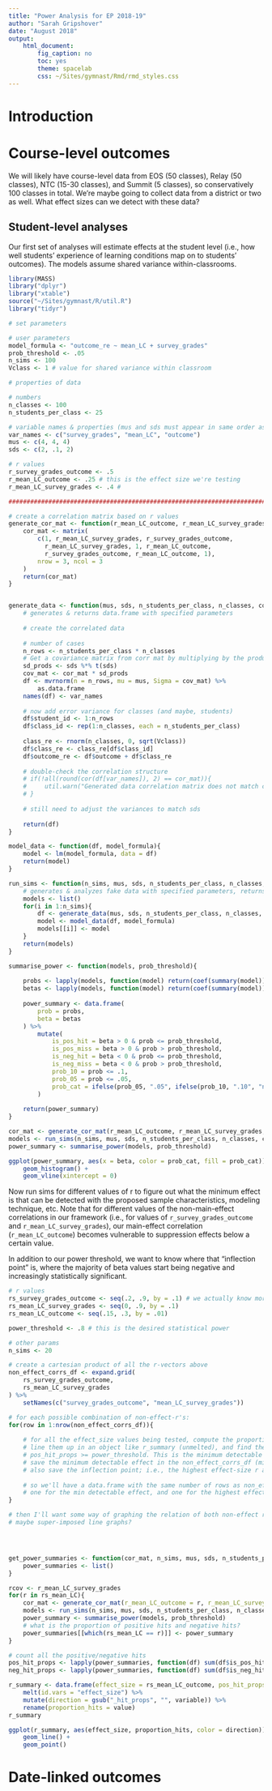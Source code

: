 ```yaml
---
title: "Power Analysis for EP 2018-19"
author: "Sarah Gripshover"
date: "August 2018"
output: 
    html_document:
        fig_caption: no
        toc: yes
        theme: spacelab
        css: ~/Sites/gymnast/Rmd/rmd_styles.css
---
```



# Introduction


# Course-level outcomes

We will likely have course-level data from EOS (50 classes), Relay (50 classes), NTC (15-30 classes), and Summit (5 classes), so conservatively 100 classes in total. We’re maybe going to collect data from a district or two as well. What effect sizes can we detect with these data?

## Student-level analyses

Our first set of analyses will estimate effects at the student level (i.e., how well students' experience of learning conditions map on to students' outcomes). The models assume shared variance within-classrooms.

```r
library(MASS)
library("dplyr")
library("xtable")
source("~/Sites/gymnast/R/util.R")
library("tidyr")

# set parameters

# user parameters
model_formula <- "outcome_re ~ mean_LC + survey_grades"
prob_threshold <- .05
n_sims <- 100
Vclass <- 1 # value for shared variance within classroom

# properties of data

# numbers
n_classes <- 100
n_students_per_class <- 25

# variable names & properties (mus and sds must appear in same order as var_names)
var_names <- c("survey_grades", "mean_LC", "outcome")
mus <- c(4, 4, 4)
sds <- c(2, .1, 2)

# r values
r_survey_grades_outcome <- .5
r_mean_LC_outcome <- .25 # this is the effect size we're testing
r_mean_LC_survey_grades <- .4 # 

####################################################################################

# create a correlation matrix based on r values
generate_cor_mat <- function(r_mean_LC_outcome, r_mean_LC_survey_grades, r_survey_grades_outcome){
    cor_mat <- matrix(
        c(1, r_mean_LC_survey_grades, r_survey_grades_outcome,
          r_mean_LC_survey_grades, 1, r_mean_LC_outcome,
          r_survey_grades_outcome, r_mean_LC_outcome, 1),
        nrow = 3, ncol = 3
    )
    return(cor_mat)
}


generate_data <- function(mus, sds, n_students_per_class, n_classes, cor_mat, var_names, Vclass){
    # generates & returns data.frame with specified parameters
    
    # create the correlated data
    
    # number of cases
    n_rows <- n_students_per_class * n_classes
    # Get a covariance matrix from corr mat by multiplying by the product of the two standard deviations vectors.
    sd_prods <- sds %*% t(sds)
    cov_mat <- cor_mat * sd_prods
    df <- mvrnorm(n = n_rows, mu = mus, Sigma = cov_mat) %>%
        as.data.frame
    names(df) <- var_names
    
    # now add error variance for classes (and maybe, students)
    df$student_id <- 1:n_rows
    df$class_id <- rep(1:n_classes, each = n_students_per_class)
    
    class_re <- rnorm(n_classes, 0, sqrt(Vclass))
    df$class_re <- class_re[df$class_id]
    df$outcome_re <- df$outcome + df$class_re
    
    # double-check the correlation structure
    # if(!all(round(cor(df[var_names]), 2) == cor_mat)){
    #     util.warn("Generated data correlation matrix does not match cor_mat input")
    # }
    
    # still need to adjust the variances to match sds
    
    return(df)
}

model_data <- function(df, model_formula){
    model <- lm(model_formula, data = df)
    return(model)
}

run_sims <- function(n_sims, mus, sds, n_students_per_class, n_classes, cor_mat, var_names, Vclass){
    # generates & analyzes fake data with specified parameters, returns a list of models
    models <- list()
    for(i in 1:n_sims){
        df <- generate_data(mus, sds, n_students_per_class, n_classes, cor_mat, var_names, Vclass)
        model <- model_data(df, model_formula)
        models[[i]] <- model
    }
    return(models)
}

summarise_power <- function(models, prob_threshold){
    
    probs <- lapply(models, function(model) return(coef(summary(model))[2, 4])) %>% unlist
    betas <- lapply(models, function(model) return(coef(summary(model))[2, 1])) %>% unlist
    
    power_summary <- data.frame(
        prob = probs,
        beta = betas
    ) %>%
        mutate(
            is_pos_hit = beta > 0 & prob <= prob_threshold,
            is_pos_miss = beta > 0 & prob > prob_threshold,
            is_neg_hit = beta < 0 & prob <= prob_threshold,
            is_neg_miss = beta < 0 & prob > prob_threshold,
            prob_10 = prob <= .1,
            prob_05 = prob <= .05,
            prob_cat = ifelse(prob_05, ".05", ifelse(prob_10, ".10", "ns"))
        )
    
    return(power_summary)
}

cor_mat <- generate_cor_mat(r_mean_LC_outcome, r_mean_LC_survey_grades, r_survey_grades_outcome)
models <- run_sims(n_sims, mus, sds, n_students_per_class, n_classes, cor_mat, var_names, Vclass)
power_summary <- summarise_power(models, prob_threshold)

ggplot(power_summary, aes(x = beta, color = prob_cat, fill = prob_cat)) +
    geom_histogram() +
    geom_vline(xintercept = 0)


```

Now run sims for different values of r to figure out what the minimum effect is that can be detected with the proposed sample characteristics, modeling technique, etc. Note that for different values of the non-main-effect correlations in our framework (i.e., for values of `r_survey_grades_outcome` and `r_mean_LC_survey_grades`), our main-effect correlation (`r_mean_LC_outcome`) becomes vulnerable to suppression effects below a certain value.

In addition to our power threshold, we want to know where that "inflection point" is, where the majority of beta values start being negative and increasingly statistically significant. 

```r
# r values
rs_survey_grades_outcome <- seq(.2, .9, by = .1) # we actually know more or less what these values are.
rs_mean_LC_survey_grades <- seq(0, .9, by = .1)
rs_mean_LC_outcome <- seq(.15, .3, by = .01)

power_threshold <- .8 # this is the desired statistical power

# other params
n_sims <- 20

# create a cartesian product of all the r-vectors above
non_effect_corrs_df <- expand.grid(
    rs_survey_grades_outcome,
    rs_mean_LC_survey_grades
) %>%
    setNames(c("survey_grades_outcome", "mean_LC_survey_grades"))

# for each possible combination of non-effect-r's:
for(row in 1:nrow(non_effect_corrs_df)){
    
    # for all the effect_size values being tested, compute the proportion positive and negative hits 
    # line them up in an object like r_summary (unmelted), and find the first row where neg_hit_props == 0 and
    # pos_hit_props >= power_threshold. This is the minimum detectable effect.
    # save the minimum detectable effect in the non_effect_corrs_df (minimum_effect column)
    # also save the inflection point; i.e., the highest effect-size r at which we start to see suppression (max_suppression column)
    
    # so we'll have a data.frame with the same number of rows as non_effect_corrs_df, and two additional columns:
    # one for the min detectable effect, and one for the highest effect r-value where some of the models showed significant suppression.
}

# then I'll want some way of graphing the relation of both non-effect r-values to the min detectable effect and max suppression values.
# maybe super-imposed line graphs?




get_power_summaries <- function(cor_mat, n_sims, mus, sds, n_students_per_class, n_classes, var_names, Vclass){
    power_summaries <- list()
}

rcov <- r_mean_LC_survey_grades
for(r in rs_mean_LC){
    cor_mat <- generate_cor_mat(r_mean_LC_outcome = r, r_mean_LC_survey_grades = rcov, r_survey_grades_outcome)
    models <- run_sims(n_sims, mus, sds, n_students_per_class, n_classes, cor_mat, var_names, Vclass)
    power_summary <- summarise_power(models, prob_threshold)
    # what is the proportion of positive hits and negative hits?
    power_summaries[[which(rs_mean_LC == r)]] <- power_summary
}

# count all the positive/negative hits
pos_hit_props <- lapply(power_summaries, function(df) sum(df$is_pos_hit)/nrow(df)) %>% unlist
neg_hit_props <- lapply(power_summaries, function(df) sum(df$is_neg_hit)/nrow(df)) %>% unlist

r_summary <- data.frame(effect_size = rs_mean_LC_outcome, pos_hit_props = pos_hit_props, neg_hit_props = neg_hit_props) %>%
    melt(id.vars = "effect_size") %>%
    mutate(direction = gsub("_hit_props", "", variable)) %>%
    rename(proportion_hits = value)
r_summary

ggplot(r_summary, aes(effect_size, proportion_hits, color = direction)) +
    geom_line() +
    geom_point()

```



# Date-linked outcomes